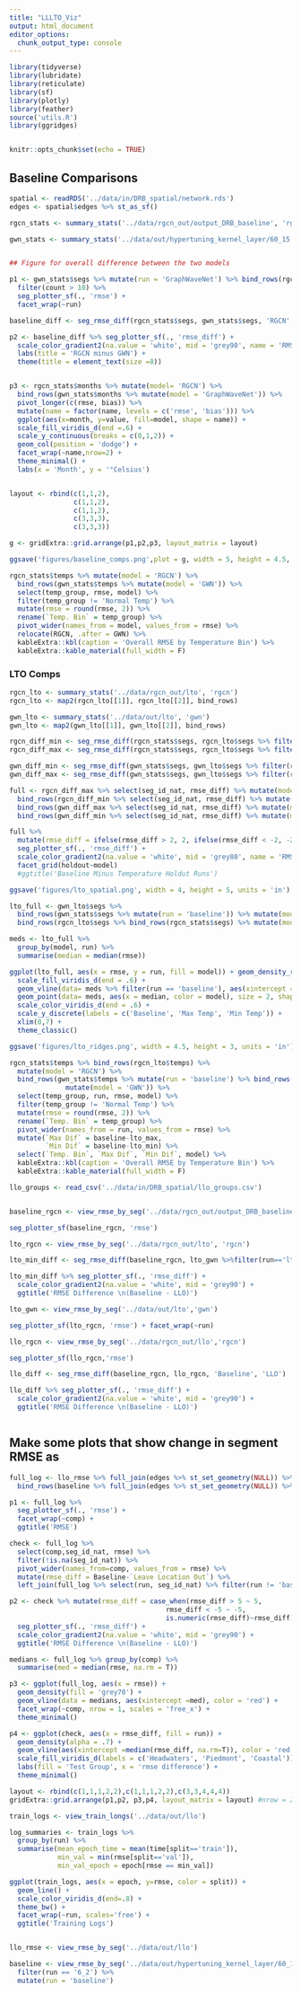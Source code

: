 ```yaml
---
title: "LLLTO_Viz"
output: html_document
editor_options: 
  chunk_output_type: console
---
```


```r
library(tidyverse)
library(lubridate)
library(reticulate)
library(sf)
library(plotly)
library(feather)
source('utils.R')
library(ggridges)


knitr::opts_chunk$set(echo = TRUE)
```

## Baseline Comparisons

```r
spatial <- readRDS('../data/in/DRB_spatial/network.rds')
edges <- spatial$edges %>% st_as_sf()

rgcn_stats <- summary_stats('../data/rgcn_out/output_DRB_baseline', 'rgcn')[[1]]

gwn_stats <- summary_stats('../data/out/hypertuning_kernel_layer/60_15', 'gwn')[[2]]


## Figure for overall difference between the two models

p1 <- gwn_stats$segs %>% mutate(run = 'GraphWaveNet') %>% bind_rows(rgcn_stats$segs %>% mutate(run = 'RGCN')) %>%
  filter(count > 10) %>%
  seg_plotter_sf(., 'rmse') +
  facet_wrap(~run)

baseline_diff <- seg_rmse_diff(rgcn_stats$segs, gwn_stats$segs, 'RGCN', 'GraphWaveNet')

p2 <- baseline_diff %>% seg_plotter_sf(., 'rmse_diff') +
  scale_color_gradient2(na.value = 'white', mid = 'grey90', name = 'RMSE\nDifference') +
  labs(title = 'RGCN minus GWN') +
  theme(title = element_text(size =8))


p3 <- rgcn_stats$months %>% mutate(model= 'RGCN') %>%
  bind_rows(gwn_stats$months %>% mutate(model = 'GraphWaveNet')) %>%
  pivot_longer(c(rmse, bias)) %>%
  mutate(name = factor(name, levels = c('rmse', 'bias'))) %>%
  ggplot(aes(x=month, y=value, fill=model, shape = name)) +
  scale_fill_viridis_d(end =.6) +
  scale_y_continuous(breaks = c(0,1,2)) +
  geom_col(position = 'dodge') +
  facet_wrap(~name,nrow=2) +
  theme_minimal() +
  labs(x = 'Month', y = '°Celsius')


layout <- rbind(c(1,1,2),
                c(1,1,2),
                c(1,1,2),
                c(3,3,3),
                c(3,3,3))

g <- gridExtra::grid.arrange(p1,p2,p3, layout_matrix = layout)

ggsave('figures/baseline_comps.png',plot = g, width = 5, height = 4.5, units = 'in')

rgcn_stats$temps %>% mutate(model = 'RGCN') %>%
  bind_rows(gwn_stats$temps %>% mutate(model = 'GWN')) %>%
  select(temp_group, rmse, model) %>%
  filter(temp_group != 'Normal Temp') %>%
  mutate(rmse = round(rmse, 2)) %>%
  rename(`Temp. Bin` = temp_group) %>%
  pivot_wider(names_from = model, values_from = rmse) %>%
  relocate(RGCN, .after = GWN) %>%
  kableExtra::kbl(caption = 'Overall RMSE by Temperature Bin') %>%
  kableExtra::kable_material(full_width = F)


```

### LTO Comps

```r
rgcn_lto <- summary_stats('../data/rgcn_out/lto', 'rgcn')
rgcn_lto <- map2(rgcn_lto[[1]], rgcn_lto[[2]], bind_rows)

gwn_lto <- summary_stats('../data/out/lto', 'gwn')
gwn_lto <- map2(gwn_lto[[1]], gwn_lto[[2]], bind_rows)

rgcn_diff_min <- seg_rmse_diff(rgcn_stats$segs, rgcn_lto$segs %>% filter(run == 'lto_min'), 'Baseline', 'RGCN_LTO_Min')
rgcn_diff_max <- seg_rmse_diff(rgcn_stats$segs, rgcn_lto$segs %>% filter(run == 'lto_max'), 'Baseline', 'RGCN_LTO_Max')

gwn_diff_min <- seg_rmse_diff(gwn_stats$segs, gwn_lto$segs %>% filter(run == 'lto_min'), 'Baseline', 'GWN_LTO_Min')
gwn_diff_max <- seg_rmse_diff(gwn_stats$segs, gwn_lto$segs %>% filter(run == 'lto_max'), 'Baseline', 'GWN_LTO_Max')

full <- rgcn_diff_max %>% select(seg_id_nat, rmse_diff) %>% mutate(model = 'RGCN', holdout = 'Max Temps') %>%
  bind_rows(rgcn_diff_min %>% select(seg_id_nat, rmse_diff) %>% mutate(model = 'RGCN', holdout = 'Min Temps')) %>%
  bind_rows(gwn_diff_max %>% select(seg_id_nat, rmse_diff) %>% mutate(model = 'GWN', holdout = 'Max Temps')) %>%
  bind_rows(gwn_diff_min %>% select(seg_id_nat, rmse_diff) %>% mutate(model = 'GWN', holdout = 'Min Temps'))

full %>% 
  mutate(rmse_diff = ifelse(rmse_diff > 2, 2, ifelse(rmse_diff < -2, -2, rmse_diff))) %>%
  seg_plotter_sf(., 'rmse_diff') +
  scale_color_gradient2(na.value = 'white', mid = 'grey80', name = 'RMSE\nDifference', labels = c('<-2', '-1', "0", '1', '>2')) +
  facet_grid(holdout~model) 
  #ggtitle('Baseline Minus Temperature Holdut Runs')

ggsave('figures/lto_spatial.png', width = 4, height = 5, units = 'in')

lto_full <- gwn_lto$segs %>%
  bind_rows(gwn_stats$segs %>% mutate(run = 'baseline')) %>% mutate(model = 'GWN') %>%
  bind_rows(rgcn_lto$segs %>% bind_rows(rgcn_stats$segs) %>% mutate(model = 'RGCN'))

meds <- lto_full %>%  
  group_by(model, run) %>%
  summarise(median = median(rmse))

ggplot(lto_full, aes(x = rmse, y = run, fill = model)) + geom_density_ridges(alpha = .3) +
  scale_fill_viridis_d(end = .6) + 
  geom_vline(data= meds %>% filter(run == 'baseline'), aes(xintercept = median, color = model)) +
  geom_point(data= meds, aes(x = median, color = model), size = 2, shape =23) +
  scale_color_viridis_d(end = .6) + 
  scale_y_discrete(labels = c('Baseline', 'Max Temp', 'Min Temp')) +
  xlim(0,7) +
  theme_classic()

ggsave('figures/lto_ridges.png', width = 4.5, height = 3, units = 'in')  

rgcn_stats$temps %>% bind_rows(rgcn_lto$temps) %>% 
  mutate(model = 'RGCN') %>%
  bind_rows(gwn_stats$temps %>% mutate(run = 'baseline') %>% bind_rows(gwn_lto$temps) %>%
              mutate(model = 'GWN')) %>%
  select(temp_group, run, rmse, model) %>%
  filter(temp_group != 'Normal Temp') %>%
  mutate(rmse = round(rmse, 2)) %>%
  rename(`Temp. Bin` = temp_group) %>%
  pivot_wider(names_from = run, values_from = rmse) %>%
  mutate(`Max Dif` = baseline-lto_max,
         `Min Dif` = baseline-lto_min) %>%
  select(`Temp. Bin`, `Max Dif`, `Min Dif`, model) %>%
  kableExtra::kbl(caption = 'Overall RMSE by Temperature Bin') %>%
  kableExtra::kable_material(full_width = F)

```



```r
llo_groups <- read_csv('../data/in/DRB_spatial/llo_groups.csv')


baseline_rgcn <- view_rmse_by_seg('../data/rgcn_out/output_DRB_baseline', 'rgcn')

seg_plotter_sf(baseline_rgcn, 'rmse')

lto_rgcn <- view_rmse_by_seg('../data/rgcn_out/lto', 'rgcn')

lto_min_diff <- seg_rmse_diff(baseline_rgcn, lto_gwn %>%filter(run=='lto_min'), 'Baseline', 'LTO Min')

lto_min_diff %>% seg_plotter_sf(., 'rmse_diff') +
  scale_color_gradient2(na.value = 'white', mid = 'grey90') +
  ggtitle('RMSE Difference \n(Baseline - LLO)')

lto_gwn <- view_rmse_by_seg('../data/out/lto','gwn')

seg_plotter_sf(lto_rgcn, 'rmse') + facet_wrap(~run)

llo_rgcn <- view_rmse_by_seg('../data/rgcn_out/llo','rgcn')

seg_plotter_sf(llo_rgcn,'rmse')

llo_diff <- seg_rmse_diff(baseline_rgcn, llo_rgcn, 'Baseline', 'LLO')

llo_diff %>% seg_plotter_sf(., 'rmse_diff') +
  scale_color_gradient2(na.value = 'white', mid = 'grey90') +
  ggtitle('RMSE Difference \n(Baseline - LLO)')



```


## Make some plots that show change in segment RMSE as 


```r

full_log <- llo_rmse %>% full_join(edges %>% st_set_geometry(NULL)) %>% mutate(comp = 'Leave Location Out') %>%
  bind_rows(baseline %>% full_join(edges %>% st_set_geometry(NULL)) %>% mutate(comp = 'Baseline')) 

p1 <- full_log %>%
  seg_plotter_sf(., 'rmse') + 
  facet_wrap(~comp) + 
  ggtitle('RMSE')

check <- full_log %>% 
  select(comp,seg_id_nat, rmse) %>% 
  filter(!is.na(seg_id_nat)) %>% 
  pivot_wider(names_from=comp, values_from = rmse) %>%
  mutate(rmse_diff = Baseline-`Leave Location Out`) %>%
  left_join(full_log %>% select(run, seg_id_nat) %>% filter(run != 'baseline'))

p2 <- check %>% mutate(rmse_diff = case_when(rmse_diff > 5 ~ 5,
                                       rmse_diff < -5 ~ -5,
                                       is.numeric(rmse_diff)~rmse_diff)) %>%
  seg_plotter_sf(., 'rmse_diff') +
  scale_color_gradient2(na.value = 'white', mid = 'grey90') +
  ggtitle('RMSE Difference \n(Baseline - LLO)')

medians <- full_log %>% group_by(comp) %>%
  summarise(med = median(rmse, na.rm = T))

p3 <- ggplot(full_log, aes(x = rmse)) + 
  geom_density(fill = 'grey70') +
  geom_vline(data = medians, aes(xintercept =med), color = 'red') +
  facet_wrap(~comp, nrow = 1, scales = 'free_x') +
  theme_minimal()

p4 <- ggplot(check, aes(x = rmse_diff, fill = run)) + 
  geom_density(alpha = .7) +
  geom_vline(aes(xintercept =median(rmse_diff, na.rm=T)), color = 'red') +
  scale_fill_viridis_d(labels = c('Headwaters', 'Piedmont', 'Coastal'))+
  labs(fill = 'Test Group', x = 'rmse difference') +
  theme_minimal()

layout <- rbind(c(1,1,1,2,2),c(1,1,1,2,2),c(3,3,4,4,4))
gridExtra::grid.arrange(p1,p2, p3,p4, layout_matrix = layout) #nrow = 2, widths = c(.66,.33), heights = c(.66,.33))

```



```r
train_logs <- view_train_longs('../data/out/llo')

log_summaries <- train_logs %>%
  group_by(run) %>%
  summarise(mean_epoch_time = mean(time[split=='train']),
            min_val = min(rmse[split=='val']),
            min_val_epoch = epoch[rmse == min_val])

ggplot(train_logs, aes(x = epoch, y=rmse, color = split)) +
  geom_line() +
  scale_color_viridis_d(end=.8) +
  theme_bw() +
  facet_wrap(~run, scales='free') +
  ggtitle('Training Logs')


llo_rmse <- view_rmse_by_seg('../data/out/llo')

baseline <- view_rmse_by_seg('../data/out/hypertuning_kernel_layer/60_15') %>%
  filter(run == '6_2') %>%
  mutate(run = 'baseline')

```

